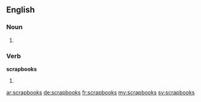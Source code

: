 ==English==

===Noun===
{{head|en}}

# {{plural of|scrapbook}}

===Verb===
'''scrapbooks'''

# {{en-third-person singular of|scrapbook}}

[[ar:scrapbooks]]
[[de:scrapbooks]]
[[fr:scrapbooks]]
[[my:scrapbooks]]
[[sv:scrapbooks]]